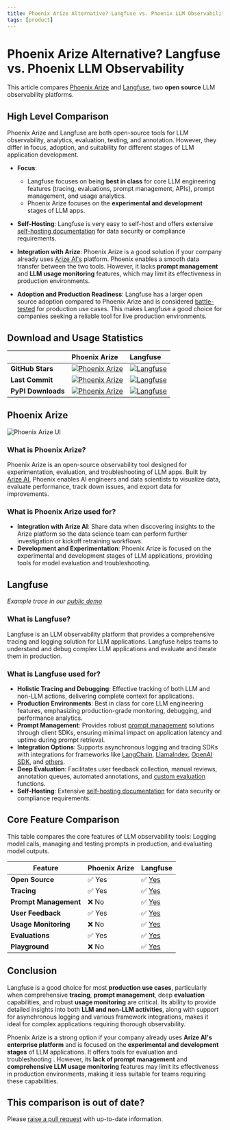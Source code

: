 ```yaml
---
title: Phoenix Arize Alternative? Langfuse vs. Phoenix LLM Observability
tags: [product]
---
```


# Phoenix Arize Alternative? Langfuse vs. Phoenix LLM Observability

This article compares [Phoenix Arize](https://docs.arize.com/phoenix) and [Langfuse](https://www.langfuse.com), two **open source** LLM observability platforms.

## High Level Comparison

Phoenix Arize and Langfuse are both open-source tools for LLM observability, analytics, evaluation, testing, and annotation. However, they differ in focus, adoption, and suitability for different stages of LLM application development.

- **Focus**: 
  - Langfuse focuses on being **best in class** for core LLM engineering features (tracing, evaluations, prompt management, APIs), prompt management, and usage analytics.
  - Phoenix Arize focuses on the **experimental and development** stages of LLM apps.

- **Self-Hosting**: Langfuse is very easy to self-host and offers extensive [self-hosting documentation](/docs/deployment/feature-overview) for data security or compliance requirements.

- **Integration with Arize**: Phoenix Arize is a good solution if your company already uses [Arize AI's](https://arize.com) platform. Phoenix enables a smooth data transfer between the two tools. However, it lacks **prompt management** and **LLM usage monitoring** features, which may limit its effectiveness in production environments.

- **Adoption and Production Readiness**: Langfuse has a larger open source adoption compared to Phoenix Arize and is considered [battle-tested](https://www.thoughtworks.com/en-de/radar/platforms/langfuse) for production use cases. This makes Langfuse a good choice for companies seeking a reliable tool for live production environments.

## Download and Usage Statistics

| | Phoenix Arize | Langfuse |
| :--- | :--- | :--- |
| **GitHub Stars**   | [![Phoenix Arize](https://img.shields.io/github/stars/Arize-ai/phoenix?style=flat-square&logo=github&labelColor=%230D1117&color=%23161B22)](https://github.com/Arize-ai/phoenix)  | [![Langfuse](https://img.shields.io/github/stars/langfuse/langfuse?style=flat-square&logo=github&labelColor=%230D1117&color=%23161B22)](https://github.com/langfuse/langfuse) |
| **Last Commit** | [![Phoenix Arize](https://img.shields.io/github/last-commit/Arize-ai/phoenix?style=flat-square&logo=github&labelColor=%230D1117&color=%23161B22)](https://github.com/Arize-ai/phoenix)  | [![Langfuse](https://img.shields.io/github/last-commit/langfuse/langfuse?style=flat-square&logo=github&labelColor=%230D1117&color=%23161B22)](https://github.com/langfuse/langfuse)                                                             |
| **PyPI Downloads** | [![Phoenix Arize](https://img.shields.io/pypi/dw/arize-phoenix?style=flat-square&logo=pypi&labelColor=%230D1117&color=%23161B22)](https://pypi.org/project/arize-phoenix) | [![Langfuse](https://img.shields.io/pypi/dw/langfuse?style=flat-square&logo=pypi&labelColor=%230D1117&color=%23161B22)](https://pypi.org/project/langfuse)|

## Phoenix Arize

![Phoenix Arize UI](/images/blog/faq/phoenix-arize/phoenix-arize-screen.png)

### What is Phoenix Arize?

Phoenix Arize is an open-source observability tool designed for experimentation, evaluation, and troubleshooting of LLM apps. Built by [Arize AI](https://arize.com), Phoenix enables AI engineers and data scientists to visualize data, evaluate performance, track down issues, and export data for improvements.

### What is Phoenix Arize used for?

- **Integration with Arize AI**: Share data when discovering insights to the Arize platform so the data science team can perform further investigation or kickoff retraining workflows.
- **Development and Experimentation**: Phoenix Arize is focused on the experimental and development stages of LLM applications, providing tools for model evaluation and troubleshooting.

## Langfuse

<CloudflareVideo
  videoId="be2a8276c589a0de39ab846d505cf731"
  aspectRatio={1.516}
  gifStyle
  className="block dark:hidden"
/>
<CloudflareVideo
  videoId="835959b1fbe097cd396e7b20cd5cf91e"
  aspectRatio={1.516}
  gifStyle
  className="hidden dark:block"
/>
_Example trace in our [public demo](/docs/demo)_

### What is Langfuse?

Langfuse is an LLM observability platform that provides a comprehensive tracing and logging solution for LLM applications. Langfuse helps teams to understand and debug complex LLM applications and evaluate and iterate them in production.

### What is Langfuse used for?

- **Holistic Tracing and Debugging**: Effective tracking of both LLM and non-LLM actions, delivering complete context for applications.
- **Production Environments**: Best in class for core LLM engineering features, emphasizing production-grade monitoring, debugging, and performance analytics.
- **Prompt Management**: Provides robust [prompt management](/docs/prompt-management) solutions through client SDKs, ensuring minimal impact on application latency and uptime during prompt retrieval.
- **Integration Options**: Supports asynchronous logging and tracing SDKs with integrations for frameworks like [LangChain](/docs/integrations/langchain/tracing), [LlamaIndex](/docs/integrations/llama-index/get-started), [OpenAI SDK](/docs/integrations/openai/python/get-started), and [others](/docs/integrations/overview).
- **Deep Evaluation**: Facilitates user feedback collection, manual reviews, annotation queues, automated annotations, and [custom evaluation](/docs/scores/overview) functions.
- **Self-Hosting**: Extensive [self-hosting documentation](/docs/deployment/feature-overview) for data security or compliance requirements.


## Core Feature Comparison

This table compares the core features of LLM observability tools: Logging model calls, managing and testing prompts in production, and evaluating model outputs.


| **Feature**           | **Phoenix Arize** | **Langfuse** |
|-----------------------|-------------------|--------------|
| **Open Source**       | ✅ Yes            | ✅ [Yes](https://github.com/langfuse/langfuse)       |
| **Tracing**           | ✅ Yes        | ✅ [Yes](/docs/tracing)       |
| **Prompt Management** | ❌ No             | ✅ [Yes](/docs/prompts/get-started)       |
| **User Feedback**     | ✅ Yes             | ✅ [Yes](/docs/scores/user-feedback)       |
| **Usage Monitoring**  | ❌ No             | ✅ [Yes](/docs/analytics/overview)       |
| **Evaluations**       | ✅ Yes            | ✅ [Yes](/docs/scores/overview)       |
| **Playground**        | ❌ No              | ✅ [Yes](/docs/playground)       |


## Conclusion

Langfuse is a good choice for most **production use cases**, particularly when comprehensive **tracing**, **prompt management**, deep **evaluation** capabilities, and robust **usage monitoring** are critical. Its ability to provide detailed insights into both **LLM and non-LLM activities**, along with support for asynchronous logging and various framework integrations, makes it ideal for complex applications requiring thorough observability.

Phoenix Arize is a strong option if your company already uses **Arize AI's enterprise platform** and is focused on the **experimental and development stages** of LLM applications. It offers tools for evaluation and troubleshooting . However, its **lack of prompt management** and **comprehensive LLM usage monitoring** features may limit its effectiveness in production environments, making it less suitable for teams requiring these capabilities.

## This comparison is out of date?

Please [raise a pull request](https://github.com/langfuse/langfuse-docs/tree/main/pages/faq/all) with up-to-date information.
